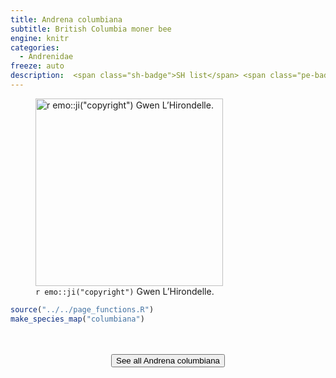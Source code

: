 ```yaml
---
title: Andrena columbiana
subtitle: British Columbia moner bee
engine: knitr
categories:
  - Andrenidae
freeze: auto
description:  <span class="sh-badge">SH list</span> <span class="pe-badge">PM Evidence</span>
---
```

![`r emo::ji("copyright")` Gwen L'Hirondelle.](https://inaturalist-open-data.s3.amazonaws.com/photos/224607842/large.jpeg){height=300}





```r
source("../../page_functions.R")
make_species_map("columbiana")
```
<br><br>
<center>


<a href="https://inaturalist.ca/observations?place_id=any&quality_grade=research&subview=map&taxon_id=459005"><button type="button" class="btn btn-secondary">See all Andrena columbiana <i class="fa-solid fa-arrow-up-right-from-square"></i> </button></a>
</center>
